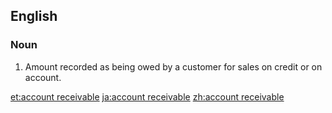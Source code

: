 ==English==

===Noun===
{{en-noun|accounts receivable}}
# {{lb|en|accounting|usually|pluralonly}} Amount recorded as being owed by a customer for sales on credit or on account.

[[et:account receivable]]
[[ja:account receivable]]
[[zh:account receivable]]